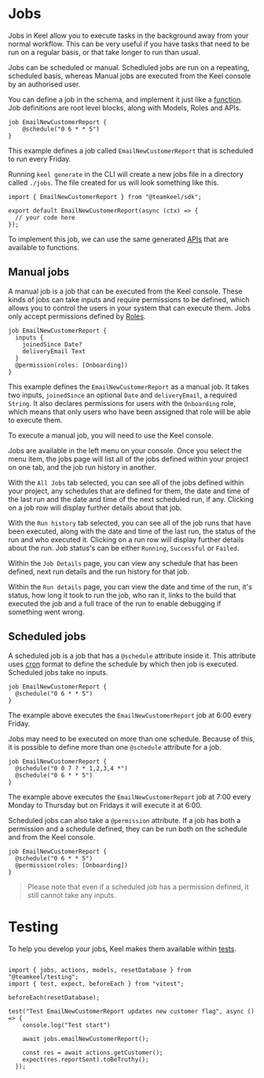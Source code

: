 # Jobs

Jobs in Keel allow you to execute tasks in the background away from your normal workflow.
This can be very useful if you have tasks that need to be run on a regular basis, or that take longer
to run than usual. 

Jobs can be scheduled or manual. Schedluled jobs are run on a repeating, scheduled basis, whereas Manual jobs are executed
from the Keel console by an authorised user.

You can define a job in the schema, and implement it just like a [function](./functions). Job definitions are root level blocks, along with Models, Roles and APIs.

```keel filename="schema.keel"
job EmailNewCustomerReport {
    @schedule("0 6 * * 5")
}
```

This example defines a job called `EmailNewCustomerReport` that is scheduled to run every Friday.

Running `keel generate` in the CLI will create a new jobs file in a directory called `./jobs`. The file created for us will look something like this.

```tsx filename="jobs/emailNewCustomerReport.ts"
import { EmailNewCustomerReport } from "@teamkeel/sdk";

export default EmailNewCustomerReport(async (ctx) => {
  // your code here
});
```

To implement this job, we can use the same generated [APIs](./functions/sdk) that are available to functions.

## Manual jobs

A manual job is a job that can be executed from the Keel console. These kinds of jobs can take inputs and require permissions to be defined, 
which allows you to control the  users in your system that can execute them. Jobs only accept permissions defined by [Roles](./permissions#roles).

```keel filename="schema.keel"
job EmailNewCustomerReport {
  inputs {
    joinedSince Date?
    deliveryEmail Text
  }
  @permission(roles: [Onboarding])
}
```
This example defines the `EmailNewCustomerReport` as a manual job. It takes two inputs, `joinedSince` an optional `Date` and `deliveryEmail`, a required `String`.
It also declares permissions for users with the `Onboarding` role, which means that only users who have been assigned that role will be able to execute them.

To execute a manual job, you will need to use the Keel console. 

Jobs are available in the left menu on your console. Once you select the menu item, the jobs page will list all of the jobs defined within your project on one tab, and the job run history in another.

With the `All Jobs` tab selected, you can see all of the jobs defined within your project, any schedules that are defined for them, the date and time of the last run and the date and time of the next scheduled run, if any.
Clicking on a job row will display further details about that job.

With the `Run history` tab selected, you can see all of the job runs that have been executed, along with the date and time of the last run, the status of the run and who executed it. Clicking
on a run row will display further details about the run. Job status's can be either `Running`, `Successful` or `Failed`.

Within the `Job Details` page, you can view any schedule that has been defined, next run details and the run history for that job.

Within the `Run details` page, you can view the date and time of the run, it's status, how long it took to run the job, who ran it, links to the build that executed the job and a full trace of the run to enable debugging if something went wrong.

## Scheduled jobs

A scheduled job is a job that has a `@schedule` attribute inside it. This attribute uses [cron](https://devhints.io/cron) format to define the
schedule by which then job is executed. Scheduled jobs take no inputs.

```keel filename="schema.keel"
job EmailNewCustomerReport {
  @schedule("0 6 * * 5")
}
```

The example above executes the `EmailNewCustomerReport` job at 6:00 every Friday.

Jobs may need to be executed on more than one schedule. Because of this, it is possible to define more than one `@schedule` attribute for a job.

```keel filename="schema.keel"
job EmailNewCustomerReport {
  @schedule("0 0 7 ? * 1,2,3,4 *")
  @schedule("0 6 * * 5")
}
```

The example above executes the `EmailNewCustomerReport` job at 7:00 every Monday to Thursday but on Fridays it will execute it at 6:00.

Scheduled jobs can also take a `@permission` attribute. If a job has both a permission and a schedule defined, they can be run both on the schedule and from the Keel console.

```keel filename="schema.keel"
job EmailNewCustomerReport {
  @schedule("0 6 * * 5")
  @permission(roles: [Onboarding])
}
```

> Please note that even if a scheduled job has a permission defined, it still cannot take any inputs.

# Testing

To help you develop your jobs, Keel makes them available within [tests](./testing).

```tsx filename="jobs/email-new-customer-report.test.ts"

import { jobs, actions, models, resetDatabase } from "@teamkeel/testing";
import { test, expect, beforeEach } from "vitest";

beforeEach(resetDatabase);

test("Test EmailNewCustomerReport updates new customer flag", async () => {
    console.log("Test start")

    await jobs.emailNewCustomerReport();

    const res = await actions.getCustomer();
    expect(res.reportSent).toBeTruthy();
  });
```





